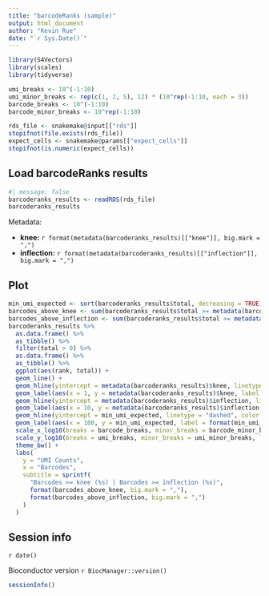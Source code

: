 ```yaml
---
title: "barcodeRanks (sample)"
output: html_document
author: "Kevin Rue"
date: "`r Sys.Date()`"
---
```


```r
library(S4Vectors)
library(scales)
library(tidyverse)
```

```r
umi_breaks <- 10^(-1:10)
umi_minor_breaks <- rep(c(1, 2, 5), 12) * (10^rep(-1:10, each = 3))
barcode_breaks <- 10^(-1:10)
barcode_minor_breaks <- 10^rep(-1:10)
```

```r
rds_file <- snakemake@input[["rds"]]
stopifnot(file.exists(rds_file))
expect_cells <- snakemake@params[["expect_cells"]]
stopifnot(is.numeric(expect_cells))
```

## Load barcodeRanks results

```r
#| message: false
barcoderanks_results <- readRDS(rds_file)
barcoderanks_results
```

Metadata:

- **knee:** `r format(metadata(barcoderanks_results)[["knee"]], big.mark = ",")`
- **inflection:** `r format(metadata(barcoderanks_results)[["inflection"]], big.mark = ",")`

## Plot

```r
min_umi_expected <- sort(barcoderanks_results$total, decreasing = TRUE)[expect_cells]
barcodes_above_knee <- sum(barcoderanks_results$total >= metadata(barcoderanks_results)[["knee"]])
barcodes_above_inflection <- sum(barcoderanks_results$total >= metadata(barcoderanks_results)[["inflection"]])
barcoderanks_results %>%
  as.data.frame() %>% 
  as_tibble() %>% 
  filter(total > 0) %>% 
  as.data.frame() %>%
  as_tibble() %>%
  ggplot(aes(rank, total)) +
  geom_line() +
  geom_hline(yintercept = metadata(barcoderanks_results)$knee, linetype = "dashed", color = "green") +
  geom_label(aes(x = 1, y = metadata(barcoderanks_results)$knee, label = format(metadata(barcoderanks_results)$knee, big.mark = ",")), data = tibble(), color = "green", hjust = 0) +
  geom_hline(yintercept = metadata(barcoderanks_results)$inflection, linetype = "dashed", color = "orange") +
  geom_label(aes(x = 10, y = metadata(barcoderanks_results)$inflection, label = format(metadata(barcoderanks_results)$inflection, big.mark = ",")), data = tibble(), color = "orange", hjust = 0) +
  geom_hline(yintercept = min_umi_expected, linetype = "dashed", color = "red") +
  geom_label(aes(x = 100, y = min_umi_expected, label = format(min_umi_expected, big.mark = ",")), data = tibble(), color = "red", hjust = 0) +
  scale_x_log10(breaks = barcode_breaks, minor_breaks = barcode_minor_breaks, labels = label_number(scale_cut = cut_short_scale())) +
  scale_y_log10(breaks = umi_breaks, minor_breaks = umi_minor_breaks, labels = label_number(scale_cut = cut_short_scale())) +
  theme_bw() +
  labs(
    y = "UMI Counts",
    x = "Barcodes",
    subtitle = sprintf(
      "Barcodes >= knee (%s) | Barcodes >= inflection (%s)",
      format(barcodes_above_knee, big.mark = ","),
      format(barcodes_above_inflection, big.mark = ",")
    )
  )
```

## Session info

`r date()`

Bioconductor version `r BiocManager::version()`

```r
sessionInfo()
```
